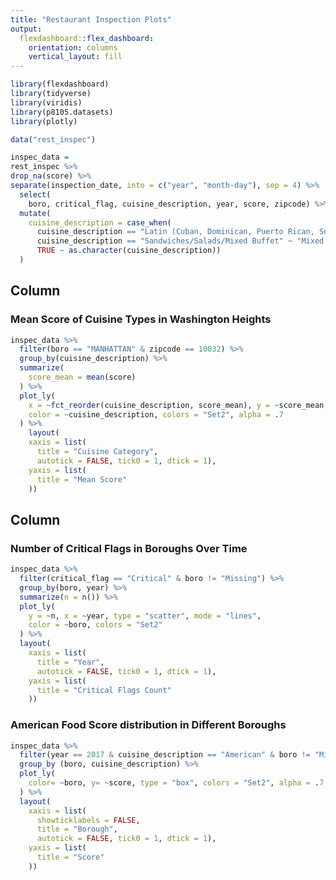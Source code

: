 ```yaml
---
title: "Restaurant Inspection Plots"
output: 
  flexdashboard::flex_dashboard:
    orientation: columns
    vertical_layout: fill
---
```


```r
library(flexdashboard)
library(tidyverse)
library(viridis)
library(p8105.datasets)
library(plotly)

```

```r

data("rest_inspec")

inspec_data =
rest_inspec %>% 
drop_na(score) %>%
separate(inspection_date, into = c("year", "month-day"), sep = 4) %>% 
  select(
    boro, critical_flag, cuisine_description, year, score, zipcode) %>%
  mutate(
    cuisine_description = case_when(
      cuisine_description == "Latin (Cuban, Dominican, Puerto Rican, South & Central American)" ~ "Latin",
      cuisine_description == "Sandwiches/Salads/Mixed Buffet" ~ "Mixed Buffet",
      TRUE ~ as.character(cuisine_description))
  )
```

Column {data-width=650}
-----------------------------------------------------------------------

### Mean Score of Cuisine Types in Washington Heights

```r

inspec_data %>%
  filter(boro == "MANHATTAN" & zipcode == 10032) %>% 
  group_by(cuisine_description) %>%
  summarize(
    score_mean = mean(score)
  ) %>% 
  plot_ly(
    x = ~fct_reorder(cuisine_description, score_mean), y = ~score_mean, type = "bar",
    color = ~cuisine_description, colors = "Set2", alpha = .7
  ) %>% 
    layout(
    xaxis = list(
      title = "Cuisine Category",
      autotick = FALSE, tick0 = 1, dtick = 1),
    yaxis = list(
      title = "Mean Score"
    ))
```

Column {data-width=350}
-----------------------------------------------------------------------

### Number of Critical Flags in Boroughs Over Time

```r

inspec_data %>% 
  filter(critical_flag == "Critical" & boro != "Missing") %>% 
  group_by(boro, year) %>% 
  summarize(n = n()) %>% 
  plot_ly(
    y = ~n, x = ~year, type = "scatter", mode = "lines",
    color = ~boro, colors = "Set2"
  ) %>% 
  layout(
    xaxis = list(
      title = "Year",
      autotick = FALSE, tick0 = 1, dtick = 1),
    yaxis = list(
      title = "Critical Flags Count"
    ))
```

### American Food Score distribution in Different Boroughs

```r

inspec_data %>%
  filter(year == 2017 & cuisine_description == "American" & boro != "Missing") %>% 
  group_by (boro, cuisine_description) %>% 
  plot_ly(
    color= ~boro, y= ~score, type = "box", colors = "Set2", alpha = .7
  ) %>%
  layout(
    xaxis = list(
      showticklabels = FALSE,
      title = "Borough",
      autotick = FALSE, tick0 = 1, dtick = 1),
    yaxis = list(
      title = "Score"
    ))
```
